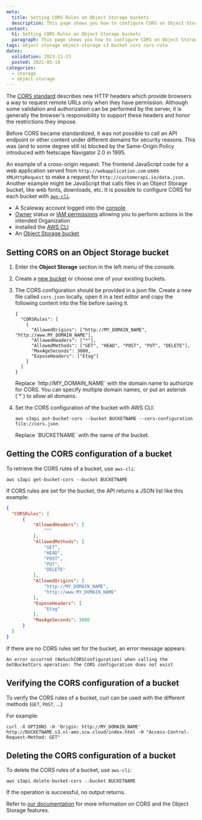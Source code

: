 ```yaml
---
meta:
  title: Setting CORS Rules on Object Storage buckets
  description: This page shows you how to configure CORS on Object Storage buckets
content:
  h1: Setting CORS Rules on Object Storage buckets
  paragraph: This page shows you how to configure CORS on Object Storage buckets
tags: object storage object-storage s3 bucket cors cors-rule
dates:
  validation: 2023-11-23
  posted: 2021-05-19
categories:
  - storage
  - object-storage
---
```


The [CORS standard](https://en.wikipedia.org/wiki/Cross-origin_resource_sharing) describes new HTTP headers which provide browsers a way to request remote URLs only when they have permission. Although some validation and authorization can be performed by the server, it is generally the browser's responsibility to support these headers and honor the restrictions they impose.

Before CORS became standardized, it was not possible to call an API endpoint or other content under different domains for security reasons. This was (and to some degree still is) blocked by the Same-Origin Policy introduced with Netscape Navigator 2.0 in 1995.

An example of a cross-origin request: The frontend JavaScript code for a web application served from `http://webapplication.com` uses `XMLHttpRequest` to make a request for `http://customerapi.io/data.json`. Another example might be JavaScript that calls files in an Object Storage bucket, like web fonts, downloads, etc. It is possible to configure CORS for each bucket with [`aws-cli`](/storage/object/api-cli/object-storage-aws-cli/).

<Macro id="requirements" />

- A Scaleway account logged into the [console](https://console.scaleway.com)
- [Owner](/identity-and-access-management/iam/concepts/#owner) status or [IAM permissions](/identity-and-access-management/iam/concepts/#permission) allowing you to perform actions in the intended Organization
- Installed the [AWS CLI](/storage/object/api-cli/object-storage-aws-cli/)
- An [Object Storage bucket](/storage/object/how-to/create-a-bucket/)

## Setting CORS on an Object Storage bucket

1. Enter the **Object Storage** section in the left menu of the console.
2. Create a [new bucket](/storage/object/how-to/create-a-bucket) or choose one of your existing buckets.
3. The CORS configuration should be provided in a json file. Create a new file called `cors.json` locally, open it in a text editor and copy the following content into the file before saving it.
    ```
    {
      "CORSRules": [
        {
          "AllowedOrigins": ["http://MY_DOMAIN_NAME", "http://www.MY_DOMAIN_NAME"],
          "AllowedHeaders": ["*"],
          "AllowedMethods": ["GET", "HEAD", "POST", "PUT", "DELETE"],
          "MaxAgeSeconds": 3000,
          "ExposeHeaders": ["Etag"]
        }
      ]
    }
    ```

    <Message type="note">
      Replace `http://MY_DOMAIN_NAME` with the domain name to authorize for CORS. You can specify multiple domain names, or put an asterisk (`*`) to allow all domains.
    </Message>
4. Set the CORS configuration of the bucket with AWS CLI:
    ```
    aws s3api put-bucket-cors --bucket BUCKETNAME --cors-configuration file://cors.json
    ```

    <Message type="note">
      Replace `BUCKETNAME` with the name of the bucket.
    </Message>


## Getting the CORS configuration of a bucket


To retrieve the CORS rules of a bucket, use `aws-cli`:
```
aws s3api get-bucket-cors --bucket BUCKETNAME
```

If CORS rules are set for the bucket, the API returns a JSON list like this example:
```json
{
  "CORSRules": [
      {
          "AllowedHeaders": [
              "*"
          ],
          "AllowedMethods": [
              "GET",
              "HEAD",
              "POST",
              "PUT",
              "DELETE"
          ],
          "AllowedOrigins": [
              "http://MY_DOMAIN_NAME",
              "http://www.MY_DOMAIN_NAME"
          ],
          "ExposeHeaders": [
              "Etag"
          ],
          "MaxAgeSeconds": 3000
      }
  ]
}
```

If there are no CORS rules set for the bucket, an error message appears:
```
An error occurred (NoSuchCORSConfiguration) when calling the GetBucketCors operation: The CORS configuration does not exist
```
## Verifying the CORS configuration of a bucket

To verify the CORS rules of a bucket, curl can be used with the different methods (`GET`, `POST`, ...)  

For example:

```
curl -X OPTIONS -H 'Origin: http://MY_DOMAIN_NAME' http://BUCKETNAME.s3.nl-ams.scw.cloud/index.html -H "Access-Control-Request-Method: GET"
```

## Deleting the CORS configuration of a bucket

To delete the CORS rules of a bucket, use `aws-cli`:
```
aws s3api delete-bucket-cors --bucket BUCKETNAME
```

<Message type="note">
  If the operation is successful, no output returns.
</Message>

Refer to [our documentation](https://www.scaleway.com/docs/object-storage-feature/) for more information on CORS and the Object Storage features.


